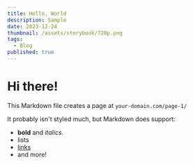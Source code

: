 ```yaml
---
title: Hello, World
description: Sample
date: 2023-12-24
thumbnail: /assets/storybook/720p.png
tags:
  - Blog
published: true
---
```


# Hi there!

This Markdown file creates a page at `your-domain.com/page-1/`

It probably isn't styled much, but Markdown does support:
- **bold** and _italics._
- lists
- [links](https://astro.build)
- and more!
